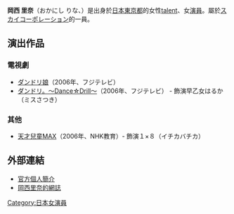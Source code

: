 {{japanese|japanese=岡西里奈|kana=おかにし りな|romaji=Okanishi Rina}}

'''岡西 里奈'''（おかにし りな、{{bd|1985年|3月14日}}）是出身於[[日本|日本]][[東京都|東京都]]的女性[[talent|talent]]、女[[演員|演員]]。屬於[[スカイコーポレーション|スカイコーポレーション]]的一員。

== 演出作品 ==
=== 電視劇 ===
* [[ダンドリ娘|ダンドリ娘]]（2006年、フジテレビ）
* [[ダンドリ。～Dance☆Drill～|ダンドリ。～Dance☆Drill～]]（2006年、フジテレビ） - 飾演早乙女はるか（ミスさつき）

=== 其他 ===
*[[天才兒童MAX|天才兒童MAX]]（2006年、NHK教育）- 飾演１×８（イチカバチカ）

== 外部連結 ==
* [http://skycorporation.co.jp/page.php?tl_id=114 官方個人簡介] {{Wayback|url=http://skycorporation.co.jp/page.php?tl_id=114 |date=20070304223939 }}
* [http://ameblo.jp/rinarinachin/ 岡西里奈的網誌] {{Wayback|url=http://ameblo.jp/rinarinachin/ |date=20070212182102 }}

{{DEFAULTSORT:Okanishi Rina}}

[[Category:日本女演員|Category:日本女演員]]